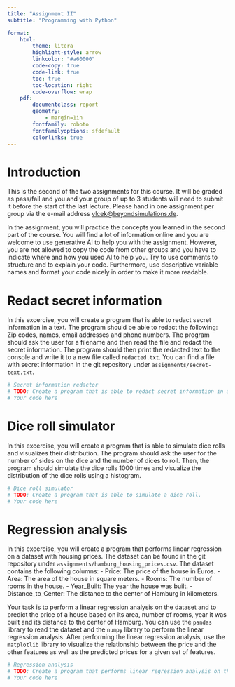 ```yaml
---
title: "Assignment II"
subtitle: "Programming with Python"

format:
    html:
        theme: litera
        highlight-style: arrow
        linkcolor: "#a60000"
        code-copy: true
        code-link: true
        toc: true
        toc-location: right
        code-overflow: wrap
    pdf: 
        documentclass: report
        geometry:
            - margin=1in
        fontfamily: roboto
        fontfamilyoptions: sfdefault
        colorlinks: true
---
```


# Introduction
This is the second of the two assignments for this course. It will be graded as pass/fail and you and your group of up to 3 students will need to submit it before the start of the last lecture. Please hand in one assignment per group via the e-mail address [vlcek@beyondsimulations.de](mailto:vlcek@beyondsimulations.de).

In the assignment, you will practice the concepts you learned in the second part of the course. You will find a lot of information online and you are welcome to use generative AI to help you with the assignment. However, you are not allowed to copy the code from other groups and you have to indicate where and how you used AI to help you. Try to use comments to structure and to explain your code. Furthermore, use descriptive variable names and format your code nicely in order to make it more readable.

# Redact secret information
In this excercise, you will create a program that is able to redact secret information in a text. The program should be able to redact the following: Zip codes, names, email addresses and phone numbers. The program should ask the user for a filename and then read the file and redact the secret information. The program should then print the redacted text to the console and write it to a new file called `redacted.txt`. You can find a file with secret information in the git repository under `assignments/secret-text.txt`.

```python
# Secret information redactor
# TODO: Create a program that is able to redact secret information in a text.
# Your code here
```    
   
# Dice roll simulator
In this excercise, you will create a program that is able to simulate dice rolls and visualizes their distribution. The program should ask the user for the number of sides on the dice and the number of dices to roll. Then, the program should simulate the dice rolls 1000 times and visualize the distribution of the dice rolls using a histogram.    

```python
# Dice roll simulator
# TODO: Create a program that is able to simulate a dice roll.
# Your code here
```

# Regression analysis
In this excercise, you will create a program that performs linear regression on a dataset with housing prices. The  dataset can be found in the git repository under `assignments/hamburg_housing_prices.csv`. The dataset contains the following columns:
- Price: The price of the house in Euros.
- Area: The area of the house in square meters.
- Rooms: The number of rooms in the house.
- Year_Built: The year the house was built.
- Distance_to_Center: The distance to the center of Hamburg in kilometers.  

Your task is to perform a linear regression analysis on the dataset and to predict the price of a house based on its area, number of rooms, year it was built and its distance to the center of Hamburg. You can use the `pandas` library to read the dataset and the `numpy` library to perform the linear regression analysis. After performing the linear regression analysis, use the `matplotlib` library to visualize the relationship between the price and the other features as well as the predicted prices for a given set of features.

```python
# Regression analysis
# TODO: Create a program that performs linear regression analysis on the dataset.
# Your code here
```
